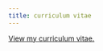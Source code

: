 ```yaml
---
title: curriculum vitae
---
```


[View my curriculum vitae.]('https://drive.google.com/file/d/1mtx5ZSB5HErBRv93iBkItErZ5McJIwaw/view?usp=sharing')